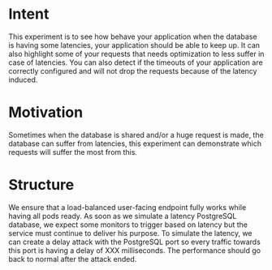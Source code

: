 # Intent

This experiment is to see how behave your application when the database is having some latencies, your application should be able to keep up.
It can also highlight some of your requests that needs optimization to less suffer in case of latencies.
You can also detect if the timeouts of your application are correctly configured and will not drop the requests because of the latency induced.


# Motivation

Sometimes when the database is shared and/or a huge request is made, the database can suffer from latencies, this experiment can demonstrate which requests will suffer the most from this.

# Structure

We ensure that a load-balanced user-facing endpoint fully works while having all pods ready.
As soon as we simulate a latency PostgreSQL database, we expect some monitors to trigger based on latency but the service must continue to deliver his purpose.
To simulate the latency, we can create a delay attack with the PostgreSQL port so every traffic towards this port is having a delay of XXX milliseconds.
The performance should go back to normal after the attack ended.
